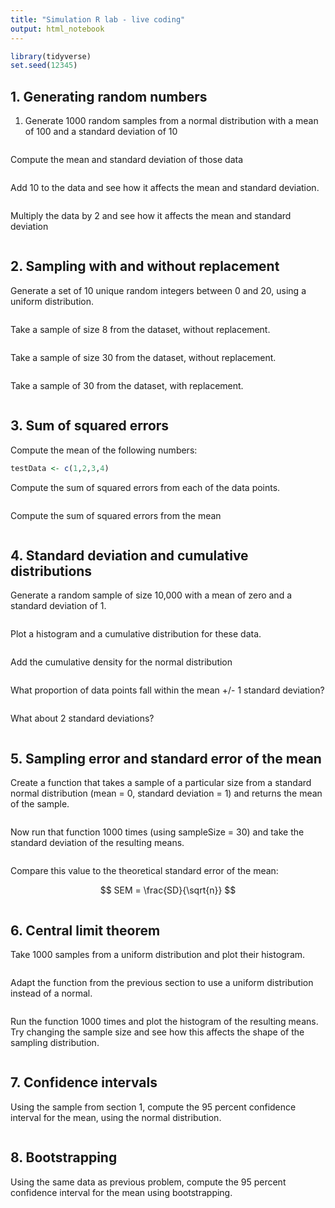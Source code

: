 ```yaml
---
title: "Simulation R lab - live coding"
output: html_notebook
---
```


```r
library(tidyverse)
set.seed(12345)
```

## 1. Generating random numbers

1. Generate 1000 random samples from a normal distribution with a mean of 100 and a standard deviation of 10

```r

```

Compute the mean and standard deviation of those data

```r

```

Add 10 to the data and see how it affects the mean and standard deviation.

```r

```

Multiply the data by 2 and see how it affects the mean and standard deviation

```r

```

## 2. Sampling with and without replacement

Generate a set of 10 unique random integers between 0 and 20, using a uniform distribution.

```r

```

Take a sample of size 8 from the dataset, without replacement.

```r

```

Take a sample of size 30 from the dataset, without replacement.

```r

```

Take a sample of 30 from the dataset, with replacement.

```r

```

## 3. Sum of squared errors

Compute the mean of the following numbers:

```r
testData <- c(1,2,3,4)

```

Compute the sum of squared errors from each of the data points.

```r

```

Compute the sum of squared errors from the mean

```r

```


## 4. Standard deviation and cumulative distributions

Generate a random sample of size 10,000 with a mean of zero and a standard deviation of 1.

```r

```


Plot a histogram and a cumulative distribution for these data.

```r

```

Add the cumulative density for the normal distribution

```r

```

What proportion of data points fall within the mean +/- 1 standard deviation?

```r

```

What about 2 standard deviations?

```r

```


## 5. Sampling error and standard error of the mean

Create a function that takes a sample of a particular size from a standard normal distribution (mean = 0, standard deviation = 1) and returns the mean of the sample.

```r

```

Now run that function 1000 times (using sampleSize = 30) and take the standard deviation of the resulting means.

```r

```

Compare this value to the theoretical standard error of the mean:

$$
SEM = \frac{SD}{\sqrt{n}}
$$

```r

```

## 6. Central limit theorem

Take 1000 samples from a uniform distribution and plot their histogram.

```r

```

Adapt the function from the previous section to use a uniform distribution instead of a normal.

```r

```

Run the function 1000 times and plot the histogram of the resulting means.  Try changing the sample size and see how this affects the shape of the sampling distribution.

```r

```


## 7. Confidence intervals

Using the sample from section 1, compute the 95 percent confidence interval for the mean, using the normal distribution.

```r

```


## 8. Bootstrapping

Using the same data as previous problem, compute the 95 percent confidence interval for the mean using bootstrapping.  

```r

```


